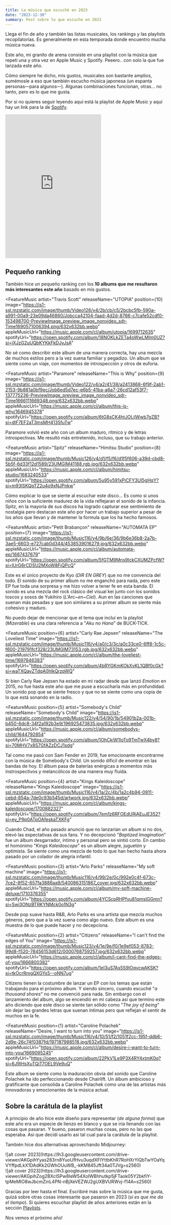 ```yaml
---
title: La música que escuché en 2023
date: "2023-12-30"
summary: Post sobre lo que escuche en 2023
---
```


Llega el fin de año y también las listas musicales, los rankings y las playlists recopilatorias. Es generalmente en esta temporada donde encuentro mucha música nueva.

Este año, mi granito de arena consiste en una playlist con la música que repetí una y otra vez en Apple Music y Spotify. Peeero.. con solo la que fue lanzada este año.

<Message inPost title="Disclaimer de siempre 🙄">
  Cómo siempre he dicho, mis gustos, musicales son bastante amplios, sumémosle a
  eso que también escucho música japonesa (un espanta personas—para algunos—).
  Algunas combinaciones funcionan, otras... no tanto, pero es lo que me gusta.
</Message>

Por si no quieres seguir leyendo aquí está la playlist de Apple Music y aquí hay un link para la de [Spotify](https://open.spotify.com/playlist/0vfN8CgTQqhxSoglFITP6q?si=14RXhSIgTrSBHBo0FjwA-Q&pi=u-i_Q4qyygQmaw).

<iframe
  allow="autoplay *; encrypted-media *; fullscreen *; clipboard-write"
  frameBorder="0"
  height="450"
  style={{
    width: '100%',
    maxWidth: '660px',
    overflow: 'hidden',
    borderRadius: '10px',
  }}
  sandbox="allow-forms allow-popups allow-same-origin allow-scripts allow-storage-access-by-user-activation allow-top-navigation-by-user-activation"
  src="https://embed.music.apple.com/cl/playlist/2023/pl.u-PDb44zVso1lgd9?l=en-GB"
></iframe>

## Pequeño ranking

También hice un pequeño ranking con los **10 albums que me resultaron más interesantes este año** basado en mis gustos.

<div>

<FeatureMusic
  artist="Travis Scott"
  releaseName="UTOPIA"
  position={10}
  image="https://is1-ssl.mzstatic.com/image/thumb/Video126/v4/2b/cb/c5/2bcbc5fb-590a-a991-00a9-23e09da46860/Jobcca42104-faad-4d2d-8766-c7cafe52cdf0-153498700-PreviewImage_preview_image_nonvideo_sdr-Time1690571006394.png/632x632bb.webp"
  appleMusicUrl="https://music.apple.com/cl/album/utopia/1699712635"
  spotifyUrl="https://open.spotify.com/album/18NOKLkZETa4sWwLMIm0UZ?si=jXJzG2uUQbKYKkFkDJvJsA"
>
  No sé como describir este album de una manera correcta, hay una mezcla de
  muchos estilos pero a la vez suena familiar y pegadizo. Un album que se siente como un viaje, con momentos de introspección y otros de euforia.
</FeatureMusic>

<FeatureMusic
  artist="Paramore"
  releaseName="This is Why"
  position={9}
  image="https://is1-ssl.mzstatic.com/image/thumb/Video122/v4/a2/41/38/a2413868-6f9f-2ab1-2153-9b881a0bf9ec/Job6ed5d7ec-e6b5-41ba-a6a7-26cd12af53f7-137775236-PreviewImage_preview_image_nonvideo_sdr-Time1666111669348.png/632x632bb.webp"
  appleMusicUrl="https://music.apple.com/cl/album/this-is-why/1646945378"
  spotifyUrl="https://open.spotify.com/album/6tG8sCK4htJOLjlWwb7gZB?si=dIF7EF2aT3msMH4135fuTw"
>
  Paramore volvió este año con un album maduro, rítmico y de letras
  introspectivas. Me resultó más entretenido, incluso, que su trabajo anterior.
</FeatureMusic>

<FeatureMusic
  artist="Spitz"
  releaseName="Himitsu Studio"
  position={8}
  image="https://is1-ssl.mzstatic.com/image/thumb/Music126/v4/d1/f5/f6/d1f5f606-a39d-cbd8-5b5f-6d33f12d1589/23UMGIM41188.rgb.jpg/632x632bb.webp"
  appleMusicUrl="https://music.apple.com/cl/album/himitsu-studio/1683240533"
  spotifyUrl="https://open.spotify.com/album/5u95y591xPiCFY3UI5gHqY?si=m93lSKQpTZ2u4o9xNJPnkw"
>
  Cómo explicar lo que se siente al escuchar este disco... Es como si unos niños
  con la suficiente madurez de la vida reflejaran el sonido de la infancia.
  Spitz, en la mayoría de sus discos ha logrado capturar ese sentimiento de
  nostalgia pero destacan este año por hacer un trabajo superior a pesar de los
  años que llevan y de mantener la formula que los ha hecho famosos.
</FeatureMusic>

<FeatureMusic
  artist="Petit Brabançon"
  releaseName="AUTOMATA EP"
  position={7}
  image="https://is1-ssl.mzstatic.com/image/thumb/Music116/v4/9b/6e/36/9b6e36b8-2a7b-3ae5-6603-e727cab0d344/4538539016279.jpg/632x632bb.webp"
  appleMusicUrl="https://music.apple.com/cl/album/automata-ep/1687437679"
  spotifyUrl="https://open.spotify.com/album/5fGTM9Mns9IckCXUMZPcfW?si=IUrG6rCDSU2MXoW8FiQPcQ"
>
Este es el único proyecto de Kyo (_DIR EN GREY_) que no me convencía del todo. El sonido de su primer album no me enganchó para nada, pero este EP fue toda una sorpresa y me hizo volver a tener fe en esta banda. El sonido es una mezcla del rock clásico del visual kei junto con los sonidos toscos y sosos de Yukihiro (_L'Arc~en~Ciel_). Aun en las canciones que suenan más pesadas y que son similares a su primer album se siente más cohesivo y maduro.

No puedo dejar de mencionar que el tema que incluí en la playlist (_Mizerable_) es una clara referencia a "_Aku no Hana_" de BUCK-TICK.

</FeatureMusic>

<FeatureMusic
  position={6}
  artist="Carly Rae Jepsen"
  releaseName="The Loveliest Time"
  image="https://is1-ssl.mzstatic.com/image/thumb/Music116/v4/a0/c3/3c/a0c33ce0-6ff8-1c5c-f600-219791fcf328/23UMGIM73153.rgb.jpg/632x632bb.webp"
  appleMusicUrl="https://music.apple.com/cl/album/the-loveliest-time/1697646383"
  spotifyUrl="https://open.spotify.com/album/4bRYGKmKOkXvKL1QBf0cGk?si=waTXQayZTdqA0hlkQrzpWQ"
>
  Si bien Carly Rae Jepsen ha estado en mi radar desde que lanzó _Emotion_ en
  2015, no fue hasta este año que me puse a escucharla más en profundidad. Un
  sonido pop que se siente fresco y que no se siente como una copia de lo que
  está sonando en la radio.
</FeatureMusic>

<FeatureMusic
  position={5}
  artist="Somebody's Child"
  releaseName="Somebody's Child"
  image="https://is1-ssl.mzstatic.com/image/thumb/Music122/v4/54/90/1b/54901b2a-001b-b450-6dc8-34f2a192b3e9/196925473835.jpg/632x632bb.webp"
  appleMusicUrl="https://music.apple.com/cl/album/somebodys-child/1644792854"
  spotifyUrl="https://open.spotify.com/album/1OhCkiW1loTo9TmTwX4by8?si=70MHV7x8S7GfAZzDCJ1sdg"
>
  Tal como me pasó con Sam Fender en 2019, fue emocionante encontrarme con la
  música de Somebody's Child. Un sonido dificil de enontrar en las bandas de
  hoy. El álbum pasa de baterías enérgicas a momentos más instrospectivos y
  melancólicos de una manera muy fluida.
</FeatureMusic>

<FeatureMusic
  position={4}
  artist="Kings Kaleidoscope"
  releaseName="Kings Kaleidoscope"
  image="https://is1-ssl.mzstatic.com/image/thumb/Music116/v4/1a/2c/4b/1a2c4b94-0911-cebd-854a-7de0c93b545d/artwork.jpg/632x632bb.webp"
  appleMusicUrl="https://music.apple.com/cl/album/kings-kaleidoscope/1700882327"
  spotifyUrl="https://open.spotify.com/album/7em1z6RFOEdURjAEuJE352?si=ey_P9p0ATpOAfeskaTXKFg"
>
  Cuando Chad, el año pasado anunció que no lanzarían un album si no dos, elevó
  las expectativas de sus fans. Y no decepcionó "_Baptized Imagination_" fue un
  álbum desgarrador, íntimo y personal pero se sintió corto. En cambio el
  homónimo "_Kings Kaleidoscope_" es un album alegre, juguetón y optimista. Se
  siente como una mezcla de todo lo que han hecho hasta ahora pasado por un
  colador de alegría infantil.
</FeatureMusic>

<FeatureMusic
  position={3}
  artist="Arlo Parks"
  releaseName="My soft machine"
  image="https://is1-ssl.mzstatic.com/image/thumb/Music116/v4/99/2e/0c/992e0c4f-673c-7ce2-8f52-657fa3886aa9/5400863151867_cover.jpg/632x632bb.webp"
  appleMusicUrl="https://music.apple.com/cl/album/my-soft-machine-deluxe/1710376355"
  spotifyUrl="https://open.spotify.com/album/4YCScpRHPfvu81qmsIGGmn?si=Swi3ONzBTRKYNMck0o1N3g"
>
  Desde pop suave hasta R&B, Arlo Parks es una artista que mezcla muchos
  géneros, pero que a la vez suena como algo nuevo. Este album es una muestra de
  lo que puede hacer y no decepciona.
</FeatureMusic>

<FeatureMusic
  position={2}
  artist="Citizens"
  releaseName="I can't find the edges of You"
  image="https://is1-ssl.mzstatic.com/image/thumb/Music123/v4/1e/9e/f0/1e9ef053-8783-99d8-f520-78456153d612/0000768759257.jpg/632x632bb.webp"
  appleMusicUrl="https://music.apple.com/cl/album/i-cant-find-the-edges-of-you/1666800382"
  spotifyUrl="https://open.spotify.com/album/1eI3uS7As5S9lOqycwAKSK?si=tkOcrRmgQXGYs5--oNN7ug"
>
  Citizens tienen la costumbre de lanzar un EP con los temas que están
  trabajando para el próximo album. Y siendo sincero, cuando escuché "_a
  thousand shores_" no me convenció para nada. Sin embargo con el lanzamiento
  del album, algo se encendió en mi cabeza así que termino este año diciendo que
  este disco se siente tan sólido como "_The joy of being_" sin dejar las
  grandes letras que suenan íntimas pero que reflejan el sentir de muchos en la
  fe.
</FeatureMusic>

<FeatureMusic
  position={1}
  artist="Caroline Polachek"
  releaseName="Desire, I want to turn into you"
  image="https://is1-ssl.mzstatic.com/image/thumb/Music116/v4/10/51/f2/1051f2cc-195f-ddb6-2d9e-26c74f0387fd/197187988518.jpg/632x632bb.webp"
  appleMusicUrl="https://music.apple.com/cl/album/desire-i-want-to-turn-into-you/1669095245"
  spotifyUrl="https://open.spotify.com/album/22PkV1Le9P3X4RY4xtmK0q?si=6J9IHsXuTQiT7OEL9Ve9uQ"
>
  Este album se siente como la maduración obvia del sonido que Caroline Polachek
  ha ido perfeccionando desde Chairlift. Un álbum ambicioso y gratificante que
  consolida a Caroline Polachek como una de las artistas más innovadoras y
  emocionantes de la música actual.
</FeatureMusic>

</div>

## Sobre la carátula de la playlist

A principio de año hice este diseño para representar (_de alguna forma_) que este año era un especie de lienzo en blanco y que se iría llenando con las cosas que pasaran. Y bueno, pasaron muchas cosas, pero no las que esperaba. Así que decidí usarlo así tal cual para la carátula de la playlist.

También hice dos alternativas aprovechando Midjourney:

<div className="grid grid-cols-2 gap-4">
  <div>
    ![alt cover
    2023](https://lh3.googleusercontent.com/drive-viewer/AKGpihYyas283rn8YuoUfHvu3uqdXFIYttbKhR7RoHXrYiQbTwYOaYqVYffpdLkX1DAdKk2GWhOUuWB_-kKM845Jft34a0TJVg=s2560)
  </div>
  <div>
    ![alt cover
    2023](https://lh3.googleusercontent.com/drive-viewer/AKGpihZog2BXclSPw8IeW54XoIWBhhutkp5jFTaok05Y2bkfiY-tpMeMIO8wJbcmZinL4PN-nBjXeVEZWJ2gUXBVURWvj-f14A=s2560)
  </div>
</div>

Gracias por leer hasta el final. Escribiré más sobre la música que me gusta, quizá sobre otras cosas interesante que pasaron en 2023 (_si es que me da el tiempo_). Si quieres escuchar playlist de años anteriores están en la sección [Playlists](/playlists).

Nos vemos el próximo año!
